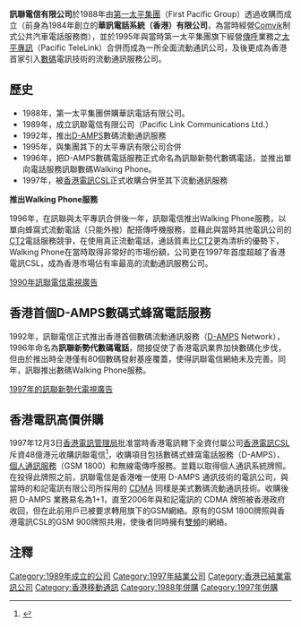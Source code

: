 {{Infobox Company 
| company_name = 訊聯電信有限公司<br>Pacific Link Communications Ltd.
| company_logo = <br>[[File:PacLink.jpg|File:PacLink.jpg]]<br>（1989年至1995年）<br><br>[[File:Paclink.jpg|File:Paclink.jpg]]<br>（1995年至1997年）|
| company_type = [[電訊|電訊]]
| company_slogan =
| foundation = 1989年
| defunct = 1997年
| location = [[香港|香港]]
| key_people = 
| industry = 移動通訊
| products = 
| revenue = 
| operating_income = 
| net_income = 
| parent = [[第一太平集團|第一太平集團]]
| num_employees = 
| homepage = 
}}
'''訊聯電信有限公司'''於1988年由[[第一太平集團|第一太平集團]]（First Pacific Group）透過收購而成立（前身為1984年創立的'''華訊電話系統（香港）有限公司'''，為當時經營[[Comvik|Comvik]]制式公共汽車電話服務商），並於1995年與當時第一太平集團旗下經營[[傳呼|傳呼]]業務之[[太平專訊|太平專訊]]（Pacific TeleLink）合併而成為一所全面流動通訊公司，及後更成為香港首家引入[[數碼|數碼]]電訊技術的流動通訊服務公司。

==歷史==
* 1988年，第一太平集團併購華訊電話有限公司。
* 1989年，成立訊聯電信有限公司（Pacific Link Communications Ltd.）
* 1992年，推出[[D-AMPS|D-AMPS]]數碼流動通訊服務
* 1995年，與集團其下的太平專訊有限公司合併
* 1996年，把D-AMPS數碼電話服務正式命名為訊聯新勢代數碼電話，並推出單向電話服務訊聯數碼Walking Phone。
* 1997年，被[[香港電訊CSL|香港電訊CSL]]正式收購合併至其下流動通訊服務

'''推出Walking Phone服務'''

1996年，在訊聯與太平專訊合併後一年，訊聯電信推出Walking Phone服務，以單向蜂窩式流動電話（只能外撥）配搭傳呼機服務，並藉此與當時其他電訊公司的[[CT2|CT2]]電話服務競爭，在使用真正流動電話，通話質素比[[CT2|CT2]]更為清析的優勢下，Walking Phone在當時取得非常好的市場份額，公司更在1997年首度超越了香港電訊CSL，成為香港市場佔有率最高的流動通訊服務公司。

[http://www.youtube.com/watch?v=9uNqZor8LpY 1990年訊聯電信電視廣告]

== 香港首個D-AMPS數碼式蜂窩電話服務 ==
1992年，訊聯電信正式推出香港首個數碼流動通訊服務（[[D-AMPS|D-AMPS]] Network），1996年命名為'''訊聯新勢代數碼電話'''，間接促使了香港電訊業界加快數碼化步伐，但由於推出時全港僅有80個數碼發射基座覆蓋，使得訊聯電信網絡未及完善。同年，訊聯推出數碼Walking Phone服務。

[http://www.youtube.com/watch?v=JO0PJLSfmD8 1997年的訊聯新勢代電視廣告]

== 香港電訊高價併購 ==
1997年12月3日[[香港電訊管理局|香港電訊管理局]]批准當時香港電訊轄下全資付屬公司[[香港電訊CSL|香港電訊CSL]]斥資48億港元收購訊聯電信<ref>{{cite web |url=http://www.ofta.gov.hk/zh/press_rel/97/dec_97.html |title=存档副本 |accessdate=2010-05-29 |deadurl=yes |archiveurl=https://web.archive.org/web/20080925183203/http://www.ofta.gov.hk/zh/press_rel/97/dec_97.html |archivedate=2008-09-25 }}</ref>，收購項目包括數碼式蜂窩電話服務（D-AMPS）、[[個人通訊服務|個人通訊服務]]（GSM 1800）和無線電傳呼服務。並籍以取得個人通訊系統牌照。在投得此牌照之前，訊聯電信是香港唯一使用 D-AMPS 通訊技術的電訊公司，與當時的和記電訊有限公司所採用的 [[CdmaOne|CDMA]] 同樣是美式數碼流動通訊技術。收購後把 D-AMPS 業務易名為1+1，直至2006年與和記電訊的 CDMA 牌照被香港政府收回，但在此前用戶已被要求轉用旗下的GSM網絡。原有的GSM 1800牌照與香港電訊CSL的GSM 900牌照共用，使後者同時擁有[[雙頻|雙頻]]的網絡。

== 注釋 ==
<references />

[[Category:1989年成立的公司|Category:1989年成立的公司]]
[[Category:1997年結業公司|Category:1997年結業公司]]
[[Category:香港已結業電訊公司|Category:香港已結業電訊公司]]
[[Category:香港移動通訊|Category:香港移動通訊]]
[[Category:1988年併購|Category:1988年併購]]
[[Category:1997年併購|Category:1997年併購]]